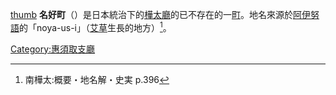 {{日本町村 (廢除)|
自治體名=名好|
町村=町|
町村章=|
日文原名=名好町|
平假名=なよしちょう|
羅馬字拼音=Nayoshi-chō|
都道府縣=樺太廳|
廢除時間=1949年6月1日| 
廢除理由=放棄領土主權| 
廢除時處置=|
現在自治體=|
支廳=惠須取支廳|
郡=名好郡|
編號=|
面積=|
邊界未定=|
人口=16,793|
統計時間=1941年12月1日 |
自治體=|
樹=|
花=|
鳥=|
其他象徵物=|
其他象徵=|
郵遞區號=|
所在地=|
電話號碼=|
外部連結=|
經度=|
緯度=|
地圖=|
註記=|
}}
[[file:View_of_Nayoshi.JPG|thumb]]
'''名好町'''（{{jpn|j=名好町|hg=なよしちょう|rm=Nayoshi chō|f=y}}）是日本統治下的[[樺太廳|樺太廳]]的已不存在的一[[町|町]]。地名來源於[[阿伊努語|阿伊努語]]的「noya-us-i」（[[艾草|艾草]]生長的地方）<ref>南樺太:概要・地名解・史実 p.396</ref>。

{{惠須取支廳}}

[[Category:惠須取支廳|Category:惠須取支廳]]